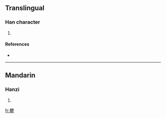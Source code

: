 ==Translingual==

===Han character===
{{Han char|rn=93|rad=牛|as=18|sn=22|four=2650<sub>1</sub>|canj=竹戈竹手 (HIHQ)}}

# {{defn|Han|sort=牛18}}

====References====
* {{Han ref|kx=0705.160|dkj=20218|dj=1118.060|hdz=31822.080|uh=72A9|ud=29353|bh=F6EE|bd=63214}}

----

==Mandarin==

===Hanzi===
{{cmn-hanzi|pin=[[wèi]] ([[wei4]])|wg=wei<sup>4</sup>}}

# {{defn|Mandarin|sort=牛18}}

[[fr:犩]]